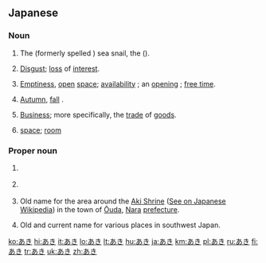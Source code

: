 ==Japanese==

===Noun===
{{ja-noun|アキ}}

# {{lb|ja|archaic}} {{ja-def|あき}} The {{ja-l|アカニシ||akanishi}} (formerly spelled {{ja-l|赤螺}}) sea snail, the {{vern|veined rapa whelk}} ({{taxlink|Rapana venosa|species|noshow=1}}).
# {{ja-def|飽|厭}} [[disgust|Disgust]]; [[loss]] of [[interest]].
# {{ja-def|明|空}} [[emptiness|Emptiness]], [[open]] [[space]]; [[availability]] {{qualifier|as of a house, room, seat, or container}}; an [[opening]] {{qualifier|as of a job or position}}; [[free time]].
# {{ja-def|秋}} [[autumn|Autumn]], [[fall]] {{qualifier|the season}}.
# {{ja-def|商}} [[business|Business]]; more specifically, the [[trade]] of [[goods]].
# {{ja-def|空き|明き}} [[space]]; [[room]]

===Proper noun===
{{ja-pos|proper}}

# {{ja-def|昌}} {{given name|male|lang=ja}}
# {{ja-def|亜季|亜樹|亜紀}} {{given name|female|lang=ja}}
# {{ja-def|阿騎|安騎}} Old name for the area around the [[Aki Shrine]] ([[w:ja:阿紀神社|See on Japanese Wikipedia]]) in the town of [[Ōuda]], [[Nara]] [[prefecture]].
# {{ja-def|安芸}} Old and current name for various places in southwest Japan.

[[ko:あき]]
[[hi:あき]]
[[it:あき]]
[[lo:あき]]
[[lt:あき]]
[[hu:あき]]
[[ja:あき]]
[[km:あき]]
[[pl:あき]]
[[ru:あき]]
[[fi:あき]]
[[tr:あき]]
[[uk:あき]]
[[zh:あき]]